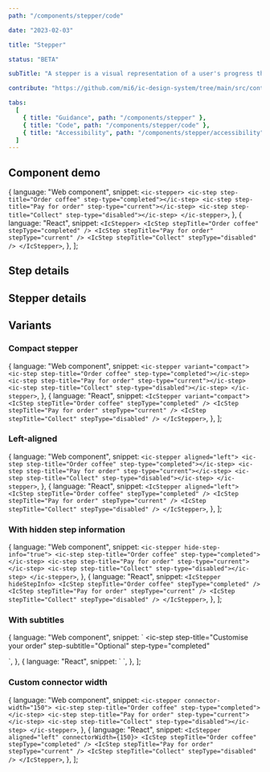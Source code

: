 ```yaml
---
path: "/components/stepper/code"

date: "2023-02-03"

title: "Stepper"

status: "BETA"

subTitle: "A stepper is a visual representation of a user's progress through a predefined set of steps in a linear process."

contribute: "https://github.com/mi6/ic-design-system/tree/main/src/content/structured/components/stepper"

tabs:
  [
    { title: "Guidance", path: "/components/stepper" },
    { title: "Code", path: "/components/stepper/code" },
    { title: "Accessibility", path: "/components/stepper/accessibility" },
  ]
---
```



## Component demo

  {
    language: "Web component",
    snippet: `<ic-stepper>
    <ic-step step-title="Order coffee" step-type="completed"></ic-step>
    <ic-step step-title="Pay for order" step-type="current"></ic-step>
    <ic-step step-title="Collect" step-type="disabled"></ic-step>
</ic-stepper>`,
  },
  {
    language: "React",
    snippet: `<IcStepper>
    <IcStep stepTitle="Order coffee" stepType="completed" />
    <IcStep stepTitle="Pay for order" stepType="current" />
    <IcStep stepTitle="Collect" stepType="disabled" />
</IcStepper>`,
  },
];

<ComponentPreview snippets={snippets}>
  <IcStepper>
    <IcStep stepTitle="Order coffee" stepType="completed" />
    <IcStep stepTitle="Pay for order" stepType="current" />
    <IcStep stepTitle="Collect" stepType="disabled" />
  </IcStepper>
</ComponentPreview>

## Step details

<ComponentDetails component="ic-step" />

## Stepper details

<ComponentDetails component="ic-stepper" />

## Variants

### Compact stepper

  {
    language: "Web component",
    snippet: `<ic-stepper variant="compact">
  <ic-step step-title="Order coffee" step-type="completed"></ic-step>
  <ic-step step-title="Pay for order" step-type="current"></ic-step>
  <ic-step step-title="Collect" step-type="disabled"></ic-step>
</ic-stepper>`,
  },
  {
    language: "React",
    snippet: `<IcStepper variant="compact">
  <IcStep stepTitle="Order coffee" stepType="completed" />
  <IcStep stepTitle="Pay for order" stepType="current" />
  <IcStep stepTitle="Collect" stepType="disabled" />
</IcStepper>`,
  },
];

<ComponentPreview snippets={compactStepper}>
  <IcStepper variant="compact">
    <IcStep stepTitle="Order coffee" stepType="completed" />
    <IcStep stepTitle="Pay for order" stepType="current" />
    <IcStep stepTitle="Collect" stepType="disabled" />
  </IcStepper>
</ComponentPreview>

### Left-aligned

  {
    language: "Web component",
    snippet: `<ic-stepper aligned="left">
  <ic-step step-title="Order coffee" step-type="completed"></ic-step>
  <ic-step step-title="Pay for order" step-type="current"></ic-step>
  <ic-step step-title="Collect" step-type="disabled"></ic-step>
</ic-stepper>`,
  },
  {
    language: "React",
    snippet: `<IcStepper aligned="left">
  <IcStep stepTitle="Order coffee" stepType="completed" />
  <IcStep stepTitle="Pay for order" stepType="current" />
  <IcStep stepTitle="Collect" stepType="disabled" />
</IcStepper>`,
  },
];

<ComponentPreview snippets={leftAligned}>
  <IcStepper aligned="left">
    <IcStep stepTitle="Order coffee" stepType="completed" />
    <IcStep stepTitle="Pay for order" stepType="current" />
    <IcStep stepTitle="Collect" stepType="disabled" />
  </IcStepper>
</ComponentPreview>

### With hidden step information

  {
    language: "Web component",
    snippet: `<ic-stepper hide-step-info="true">
  <ic-step step-title="Order coffee" step-type="completed"></ic-step>
  <ic-step step-title="Pay for order" step-type="current"></ic-step>
  <ic-step step-title="Collect" step-type="disabled"></ic-step>
</ic-stepper>`,
  },
  {
    language: "React",
    snippet: `<IcStepper hideStepInfo>
  <IcStep stepTitle="Order coffee" stepType="completed" />
  <IcStep stepTitle="Pay for order" stepType="current" />
  <IcStep stepTitle="Collect" stepType="disabled" />
</IcStepper>`,
  },
];

<ComponentPreview snippets={hiddenStepInfo}>
  <IcStepper hideStepInfo>
    <IcStep stepTitle="Order coffee" stepType="completed" />
    <IcStep stepTitle="Pay for order" stepType="current" />
    <IcStep stepTitle="Collect" stepType="disabled" />
  </IcStepper>
</ComponentPreview>

### With subtitles

  {
    language: "Web component",
    snippet: `<ic-stepper>
  <ic-step step-title="Order coffee" step-type="completed"></ic-step>
  <ic-step 
    step-title="Customise your order" 
    step-subtitle="Optional" 
    step-type="completed" 
  >
  </ic-step>
  <ic-step 
    step-title="Pay for order" 
    step-subtitle="We accept all major debit/credit cards" 
    step-type="current" 
  >
  </ic-step>
  <ic-step step-title="Collect" step-type="disabled"></ic-step>
</ic-stepper>`,
  },
  {
    language: "React",
    snippet: `<IcStepper>
  <IcStep stepTitle="Order coffee" stepType="completed" />
  <IcStep 
    stepTitle="Customise your order" 
    stepSubtitle="Optional" 
    stepType="completed" 
    />
  <IcStep 
    stepTitle="Pay for order" 
    stepSubtitle="We accept all major debit/credit cards" 
    stepType="current" 
  />
  <IcStep stepTitle="Collect" stepType="disabled"/>
</IcStepper>`,
  },
];

<ComponentPreview snippets={withSubtitles}>
  <IcStepper>
    <IcStep stepTitle="Order coffee" stepType="completed" />
    <IcStep
      stepTitle="Customise your order"
      stepSubtitle="Optional"
      stepType="completed"
    />
    <IcStep
      stepTitle="Pay for order"
      stepSubtitle="We accept all major debit/credit cards"
      stepType="current"
    />
    <IcStep stepTitle="Collect" stepType="disabled" />
  </IcStepper>
</ComponentPreview>

### Custom connector width

  {
    language: "Web component",
    snippet: `<ic-stepper connector-width="150">
  <ic-step step-title="Order coffee" step-type="completed"></ic-step>
  <ic-step step-title="Pay for order" step-type="current"></ic-step>
  <ic-step step-title="Collect" step-type="disabled"></ic-step>
</ic-stepper>`,
  },
  {
    language: "React",
    snippet: `<IcStepper aligned="left" connectorWidth={150}>
  <IcStep stepTitle="Order coffee" stepType="completed" />
  <IcStep stepTitle="Pay for order" stepType="current" />
  <IcStep stepTitle="Collect" stepType="disabled" />
</IcStepper>`,
  },
];

<ComponentPreview snippets={customConnectorWidth}>
  <IcStepper aligned="left" connectorWidth={150}>
    <IcStep stepTitle="Order coffee" stepType="completed" />
    <IcStep stepTitle="Pay for order" stepType="current" />
    <IcStep stepTitle="Collect" stepType="disabled" />
  </IcStepper>
</ComponentPreview>
